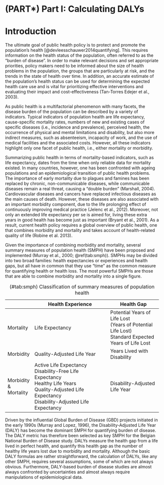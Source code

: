 # (PART\*)  Part I: Calculating DALYs {-} 

# Introduction

The ultimate goal of public health policy is to protect and promote the population's health [@devleesschauwer2014quantifying]. This requires information on the health status of the population, often referred to as the "burden of disease". In order to make relevant decisions and set appropriate priorities, policy makers need to be informed about the size of health problems in the population, the groups that are particularly at risk, and the trends in the state of health over time. In addition, an accurate estimate of the population’s health status can be used for determining the expected health care use and is vital for prioritizing effective interventions and evaluating their impact and cost-effectiveness (Tan-Torres Edejer et al., 2003).

As public health is a multifactorial phenomenon with many facets, the disease burden of the population can be described by a variety of indicators. Typical indicators of population health are life expectancy, cause-specific mortality rates, numbers of new and existing cases of specific diseases (i.e., incidence and prevalence), perceived health, the occurrence of physical and mental limitations and disability, but also more indirect measures, such as absenteeism, incapacity of work, and the use of medical facilities and the associated costs. However, all these indicators highlight only one facet of public health, i.e., either mortality or morbidity.

Summarizing public health in terms of mortality-based indicators, such as life expectancy, dates from the time when only reliable data for mortality existed. In many countries, however, one has been confronted with ageing populations and an epidemiological transition of public health problems. The importance of early mortality due to plagues and famines has been replaced by chronic, non-communicable diseases, while communicable diseases remain a real threat, causing a “double burden” (Marshall, 2004). Cardiovascular diseases and cancers have replaced infectious diseases as the main causes of death. However, these diseases are also associated with an important morbidity component, due to the life prolonging effect of continuously improving medical practice (Jelenc et al., 2012). Moreover, not only an extended life expectancy per se is aimed for, living these extra years in good health has become just as important (Bryant et al., 2001). As a result, current health policy requires a global overview of public health, one that combines morbidity and mortality and takes account of health-related quality of life (Robine et al. 2013).

Given the importance of combining morbidity and mortality, several summary measures of population health (SMPH) have been proposed and implemented (Murray et al., 2000; \@ref(tab:smph)). SMPHs may be divided into two broad families: health expectancies or experiences and health gaps, but all have in common that they use “time” as the common measure for quantifying health or health loss. The most powerful SMPHs are those that are able to combine morbidity and mortality into a single figure.

Table: (\#tab:smph) Classification of summary measures of population health

|                       | Health Experience                                                                                                                                          | Health Gap                                                                                             |
|-----------------------|------------------------------------------------------------------------------------------------------------------------------------------------------------|--------------------------------------------------------------------------------------------------------|
| Mortality             | Life Expectancy                                                                                                                                            | Potential Years of Life Lost<br>(Years of Potential Life Lost)<br>Standard Expected Years of Life Lost |
| Morbidity             | Quality-Adjusted Life Year                                                                                                                                 | Years Lived with Disability                                                                            |
| Morbidity & Mortality | Active Life Expectancy<br>Disability-Free Life Expectancy<br>Healthy Life Years<br>Quality-Adjusted Life Expectancy<br>Disability-Adjusted Life Expectancy | Disability-Adjusted Life Year                                                                          |

Driven by the influential Global Burden of Disease (GBD) projects initiated in the early 1990s (Murray and Lopez, 1996), the Disability-Adjusted Life Year (DALY) has become the dominant SMPH for quantifying burden of disease. The DALY metric has therefore been selected as key SMPH for the Belgian National Burden of Disease study. DALYs measure the health gap from a life lived in perfect health, and quantify this health gap as the number of healthy life years lost due to morbidity and mortality. Although the basic DALY formulas are rather straightforward, the calculation of DALYs, like any other SMPH, requires several assumptions, some of which are not always obvious. Furthermore, DALY-based burden of disease studies are almost always confronted by uncertainties and almost always require manipulations of epidemiological data.
